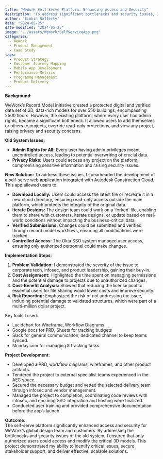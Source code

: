 ```yaml
---
title: "WeWork Self Serve Platform: Enhancing Access and Security"
description: "To address significant bottlenecks and security issues, I led the design and development of a self-serve web app integrated with Autodesk Construction Cloud. This platform revolutionized how our global design team accessed and managed 3D models of WeWork’s 550 buildings and 2500 floors, ensuring both security and efficiency."
author: "Eimhin Rafferty"
date: "2024-05-25"
date-modified: "2024-05-25"
image: "../assets/WeWork/SelfServiceApp.png"
categories:
  - WeWork
  - Product Management
  - Case Study
tags:
  - Product Strategy
  - Customer Journey Mapping
  - Mobile App Development
  - Performance Metrics
  - Programme Management
  - Product Delivery
---
```

**Background:**  

WeWork's Record Model initiative created a protected digital and verified data set of 3D, data-rich models for over 550 buildings, encompassing 2500 floors. However, the existing platform, where every user had admin rights, became a significant bottleneck. It allowed users to add themselves or others to projects, override read-only protections, and view any project, raising privacy and security concerns.

**Old System Issues:**

- **Admin Rights for All:** Every user having admin privileges meant uncontrolled access, leading to potential overwriting of crucial data.
- **Privacy Risks:** Users could access any project on the platform, compromising sensitive information and raising security issues.

**New Solution:**
To address these issues, I spearheaded the development of a self-serve web application integrated with Autodesk Construction Cloud. This app allowed users to:

- **Download Locally:** Users could access the latest file or recreate it in a new cloud directory, ensuring read-only access outside the main platform, which protects the integrity of the original data.
- **Iterate Designs:** The design team could work on a 'forked' file, enabling them to share with customers, iterate designs, or update based on real-world conditions without impacting the business-critical data.
- **Verified Submissions:** Changes could be submitted and verified through record model workflows, ensuring all modifications were tracked.
- **Controlled Access:** The Okta SSO system managed user access, ensuring only authorized personnel could make changes.

**Implementation Steps:**

1. **Problem Validation:** I demonstrated the severity of the issue to corporate tech, infosec, and product leadership, gaining their buy-in.
2. **Cost Assignment:** Highlighted the time spent on managing permissions and the potential damage to projects due to unauthorized changes.
3. **Cost-Benefit Analysis:** Showed that reducing the license pool to essential users for file sharing would lower costs and improve security.
4. **Risk Reporting:** Emphasized the risk of not addressing the issue, including potential damage to validated structures, which were part of a multi-million dollar project.

Key tools I used: 

- Lucidchart for Wireframe, Workflow Diagrams 
- Google docs for PRD, Sheets for tracking budgets 
- Slack for general communicaiton, dedicated channel to keep teams synced. 
- Monday.com for managing & tracking tasks

**Project Development:**

- Developed a PRD, workflow diagrams, wireframes, and other product artifacts.
- Tendered the project to external specialist teams experienced in the AEC space.
- Secured the necessary budget and vetted the selected delivery team through infosec and vendor management.
- Managed the project to completion, coordinating code reviews with infosec, and ensuring SSO integration and hosting were finalized.
- Conducted user training and provided comprehensive documentation before the app's launch.

**Outcome:**  
The self-serve platform significantly enhanced access and security for WeWork's global design team and customers. By addressing the bottlenecks and security issues of the old system, I ensured that only authorized users could access and modify the critical 3D models. This project demonstrated my ability to identify critical issues, secure stakeholder support, and deliver effective, scalable solutions.
